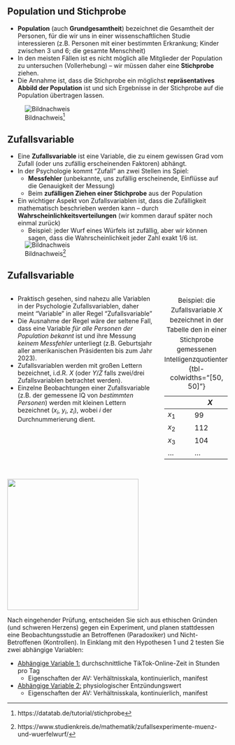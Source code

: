 ## Population und Stichprobe {style="overflow:hidden"}

- [**Population**]{color="navy"} (auch **Grundgesamtheit**) bezeichnet die Gesamtheit der Personen, für die wir uns in einer wissenschaftlichen Studie interessieren (z.B. Personen mit einer bestimmten Erkrankung; Kinder zwischen 3 und 6; die gesamte Menschheit)
- In den meisten Fällen ist es nicht möglich alle Mitglieder der Population zu untersuchen (Vollerhebung) &ndash; wir müssen daher eine [**Stichprobe**]{color="navy"} ziehen.
- Die Annahme ist, dass die Stichprobe ein möglichst **repräsentatives Abbild der Population** ist und sich Ergebnisse in der Stichprobe auf die Population übertragen lassen.

<div class="vspace-medium"></div>

:::{.fragment}
![Bildnachweis^[https://datatab.de/tutorial/stichprobe]](images/grundgesamtheit_stichprobe.svg){.hcenter-image}
:::

## Zufallsvariable {style="overflow: hidden"}

- Eine [**Zufallsvariable**]{color="navy"} ist eine Variable, die zu einem gewissen Grad vom Zufall (oder uns zufällig erscheinenden Faktoren) abhängt.
- In der Psychologie kommt "Zufall" an zwei Stellen ins Spiel:
    - **Messfehler** (unbekannte, uns zufällig erscheinende, Einflüsse auf die Genauigkeit der Messung)
    - Beim **zufälligen Ziehen einer Stichprobe** aus der Population
- Ein wichtiger Aspekt von Zufallsvariablen ist, dass die Zufälligkeit mathematisch beschrieben werden kann &ndash; durch **Wahrscheinlichkeitsverteilungen** (wir kommen darauf später noch einmal zurück)
    - Beispiel: jeder Wurf eines Würfels ist zufällig, aber wir können sagen, dass die Wahrscheinlichkeit jeder Zahl exakt 1/6 ist.

:::{.fragment}
![Bildnachweis^[https://www.studienkreis.de/mathematik/zufallsexperimente-muenz-und-wuerfelwurf/]](images/wurfelwahrscheinlichkeiten-ca.png){.hcenter-image style="margin-top: -15px"}
:::

## Zufallsvariable

:::: {.columns}
::: {.column width="70%"}
- Praktisch gesehen, sind nahezu alle Variablen in der Psychologie Zufallsvariablen, daher meint "Variable" in aller Regel "Zufallsvariable"
- Die Ausnahme der Regel wäre der seltene Fall, dass eine Variable *für alle Personen der Population bekannt* ist und ihre Messung *keinem Messfehler* unterliegt (z.B. Geburtsjahr aller amerikanischen Präsidenten bis zum Jahr 2023).
- Zufallsvariablen werden mit großen Lettern bezeichnet, i.d.R. $X$ (oder $Y$/$Z$ falls zwei/drei Zufallsvariablen betrachtet werden).
- Einzelne Beobachtungen einer Zufallsvariable (z.B. der gemessene IQ von *bestimmten Personen*) werden mit kleinen Lettern bezeichnet ($x_i$, $y_i$, $z_i$), wobei $i$ der Durchnummerierung dient.
<!-- - Der Vektor $\mathbf{x}$ (beachte die Fettschrift) bezeichnet die Gesamtheit der Beobachtungen $x_1 .. x_N$ -->
:::


<!-- Begin second column -->
::: {.column width="30%"}

:::{.fragment}
|  | $X$ |
|-|-|
| $x_1$ | 99 |
| $x_2$ | 112 |
| $x_3$ | 104 |
| ... | ... |

: [Beispiel: die Zufallsvariable $X$ bezeichnet in der Tabelle den in einer Stichprobe gemessenen Intelligenzquotienten]{style="font-size: 15px; line-height:1.5; display: block"} {tbl-colwidths="[50, 50]"}
:::

:::
::::


## {.blackslide .center}

::: {.content-hidden when-format="pdf"}
![](images/paradoxia_group_of_scientists.png){.hcenter-image height=300px}
<!-- Source: Midjourney -->
<div class="vspace-small"></div>
:::

Nach eingehender Prüfung, entscheiden Sie sich aus ethischen Gründen (und schweren Herzens) gegen ein Experiment, und planen stattdessen eine Beobachtungsstudie an Betroffenen (Paradoxiker) und Nicht-Betroffenen (Kontrollen). In Einklang mit den Hypothesen 1 und 2 testen Sie zwei abhängige Variablen:

- [Abhängige Variable 1:]{.underline} durchschnittliche TikTok-Online-Zeit in Stunden pro Tag
    - Eigenschaften der AV: Verhältnisskala, kontinuierlich, manifest
- [Abhängige Variable 2:]{.underline} physiologischer Entzündungswert
    - Eigenschaften der AV: Verhältnisskala, kontinuierlich, manifest

<!-- **Studie 3**: In einem *Experiment* untersuchen Sie eine "Offline"-Gruppe, die für den Experimentalzeitraum auf Internetzugang verzichtet, und eine Kontrollgruppe, für die sich nichts ändert. Abhängige Variable, ist die Erkrankungshäufigkeit in beiden Gruppen. -->